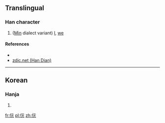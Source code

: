 ==Translingual==

===Han character===
{{Han char|rn=9|rad=人|as=04|sn=6|four=|canj=人一一山 (OMMU)|ids=⿰[[亻]][[元]]}}

# ([[Min]] dialect variant) [[I]], [[we]]

====References====
* {{Han ref|kx=0096.121|dkj=|dj=|hdz=|uh=343E|ud=13374|bh=|bd=}}
*[http://www.zdic.net/zd/zi2/ZdicE3Zdic90ZdicBE.htm zdic.net (Han Dian)]

----

==Korean==

===Hanja===
{{ko-hanja|hangeul=원|rv=won|mr=wŏn|y=wen}}

# {{defn|lang=ko|sort=人04}}

[[fr:㐾]]
[[pl:㐾]]
[[zh:㐾]]